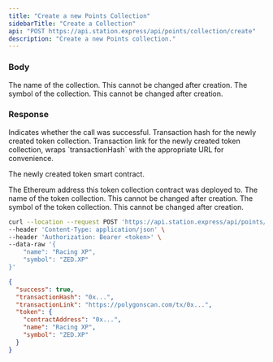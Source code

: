 ```yaml
---
title: "Create a new Points Collection"
sidebarTitle: "Create a Collection"
api: "POST https://api.station.express/api/points/collection/create"
description: "Create a new Points collection."
---
```


### Body

<ParamField body="name" type="string" required>
  The name of the collection. This cannot be changed after creation.
</ParamField>

<ParamField body="symbol" type="string" required>
  The symbol of the collection. This cannot be changed after creation.
</ParamField>

### Response

<ResponseField name="success" type="boolean">
  Indicates whether the call was successful.
</ResponseField>

<ResponseField name="transactionHash" type="string">
  Transaction hash for the newly created token collection.
</ResponseField>

<ResponseField name="transactionLink" type="string">
  Transaction link for the newly created token collection, wraps
  `transactionHash` with the appropriate URL for convenience.
</ResponseField>

<ResponseField name="token" type="object">

The newly created token smart contract.

<Expandable title="Token">

<ResponseField name="contractAddress" type="string">
  The Ethereum address this token collection contract was deployed to.
</ResponseField>

<ResponseField name="name" type="string">
  The name of the token collection. This cannot be changed after creation.
</ResponseField>

<ResponseField name="symbol" type="string">
  The symbol of the token collection. This cannot be changed after creation.
</ResponseField>

</Expandable>
</ResponseField>

<RequestExample>

```bash Example Request
curl --location --request POST 'https://api.station.express/api/points/collection/create' \
--header 'Content-Type: application/json' \
--header 'Authorization: Bearer <token>' \
--data-raw '{
    "name": "Racing XP",
    "symbol": "ZED.XP"
}'
```

</RequestExample>

<ResponseExample>

```json Response
{
  "success": true,
  "transactionHash": "0x...",
  "transactionLink": "https://polygonscan.com/tx/0x...",
  "token": {
    "contractAddress": "0x...",
    "name": "Racing XP",
    "symbol": "ZED.XP"
  }
}
```

</ResponseExample>
